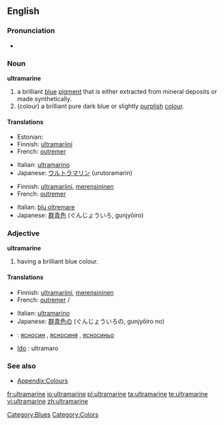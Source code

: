 {{wikipedia}}
==English==

===Pronunciation===
* {{rhymes|iːn}}

===Noun===
'''ultramarine'''

# a brilliant [[blue]] [[pigment]] that is either extracted from mineral deposits or made synthetically.
# (colour) a brilliant pure dark blue or slightly [[purple|purplish]] [[color|colour]].
#: {{color panel|120a8f}}

====Translations====
{{trans-top|pigment}}
* Estonian: {{t|et|ultramariinsinine}}
* Finnish: [[ultramariini]]
* French: [[outremer]] {{m}}
{{trans-mid}}
* Italian: [[ultramarino]]  {{m}}
* Japanese: [[ウルトラマリン]] (urutoramarin)
{{trans-bottom}}

{{trans-top|colour}}
* Finnish: [[ultramariini]], [[merensininen]]
* French: [[outremer]] {{m}}
{{trans-mid}}
* Italian: [[blu oltremare]]  {{m}}
* Japanese: [[群青色]] (ぐんじょういろ, gunjyōiro)
{{trans-bottom}}

===Adjective===
'''ultramarine'''

# having a brilliant blue colour.

====Translations====
{{trans-top|colour}}
* Finnish: [[ultramariini]], [[merensininen]]
* French: [[outremer]] {{m}}/{{f}}
{{trans-mid}}
* Italian: [[ultramarino]]
* Japanese: [[群青色]]の (ぐんじょういろの, gunjyōiro no)
{{trans-bottom}}

{{checktrans}}
<!--Remove this section once all of the translations below have been moved into the tables above.-->

* {{ttbc|Bulgarian}}: [[ясносин]] {{m}}, [[ясносиня]] {{f}}, [[ясносиньо]] {{n}}
* [[w:Ido|Ido]] : ultramaro

===See also===
* [[Appendix:Colours]]

[[Category:Blues]]
[[Category:Colors]]

[[fr:ultramarine]]
[[io:ultramarine]]
[[pl:ultramarine]]
[[ta:ultramarine]]
[[te:ultramarine]]
[[vi:ultramarine]]
[[zh:ultramarine]]